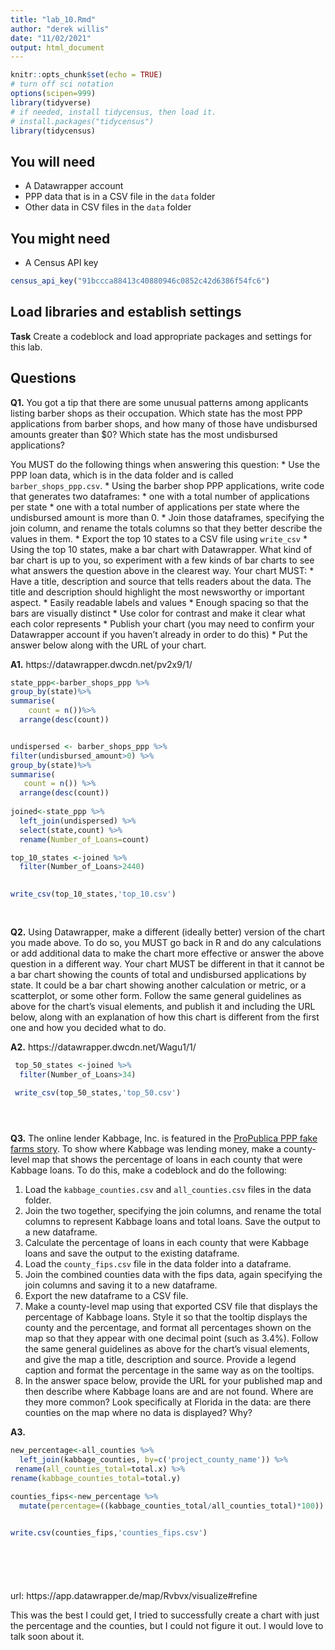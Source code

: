 ```yaml
---
title: "lab_10.Rmd"
author: "derek willis"
date: "11/02/2021"
output: html_document
---
```


```r
knitr::opts_chunk$set(echo = TRUE)
# turn off sci notation
options(scipen=999)
library(tidyverse)
# if needed, install tidycensus, then load it.
# install.packages("tidycensus")
library(tidycensus)
```

## You will need

* A Datawrapper account
* PPP data that is in a CSV file in the `data` folder
* Other data in CSV files in the `data` folder

## You might need

* A Census API key

```r
census_api_key("91bccca88413c40880946c0852c42d6386f54fc6")

```
## Load libraries and establish settings

**Task** Create a codeblock and load appropriate packages and settings for this lab.

## Questions

**Q1.** You got a tip that there are some unusual patterns among applicants listing barber shops as their occupation. Which state has the most PPP applications from barber shops, and how many of those have undisbursed amounts greater than $0? Which state has the most undisbursed applications?

You MUST do the following things when answering this question:
* Use the PPP loan data, which is in the data folder and is called `barber_shops_ppp.csv`.
* Using the barber shop PPP applications, write code that generates two dataframes:
  * one with a total number of applications per state
  * one with a total number of applications per state where the undisbursed amount is more than 0.
* Join those dataframes, specifying the join column, and rename the totals columns so that they better describe the values in them.
* Export the top 10 states to a CSV file using `write_csv`
* Using the top 10 states, make a bar chart with Datawrapper. What kind of bar chart is up to you, so experiment with a few kinds of bar charts to see what answers the question above in the clearest way. Your chart MUST:
  * Have a title, description and source that tells readers about the data. The title and description should highlight the most newsworthy or important aspect.
  * Easily readable labels and values
  * Enough spacing so that the bars are visually distinct
  * Use color for contrast and make it clear what each color represents
* Publish your chart (you may need to confirm your Datawrapper account if you haven't already in order to do this)
* Put the answer below along with the URL of your chart.

**A1.** https://datawrapper.dwcdn.net/pv2x9/1/ 
```r
state_ppp<-barber_shops_ppp %>%
group_by(state)%>%
summarise(
    count = n())%>%
  arrange(desc(count))


undispersed <- barber_shops_ppp %>%
filter(undisbursed_amount>0) %>%
group_by(state)%>%
summarise(
   count = n()) %>%
  arrange(desc(count))
  
joined<-state_ppp %>% 
  left_join(undispersed) %>%
  select(state,count) %>%
  rename(Number_of_Loans=count)

top_10_states <-joined %>%
  filter(Number_of_Loans>2440)
 

write_csv(top_10_states,'top_10.csv')
 
  


```

**Q2.** Using Datawrapper, make a different (ideally better) version of the chart you made above. To do so, you MUST go back in R and do any calculations or add additional data to make the chart more effective or answer the above question in a different way. Your chart MUST be different in that it cannot be a bar chart showing the counts of total and undisbursed applications by state. It could be a bar chart showing another calculation or metric, or a scatterplot, or some other form. Follow the same general guidelines as above for the chart's visual elements, and publish it and including the URL below, along with an explanation of how this chart is different from the first one and how you decided what to do.

**A2.** https://datawrapper.dwcdn.net/Wagu1/1/ 

```r

 top_50_states <-joined %>%
  filter(Number_of_Loans>34)

 write_csv(top_50_states,'top_50.csv')


  

```


**Q3.** The online lender Kabbage, Inc. is featured in the [ProPublica PPP fake farms story](https://www.propublica.org/article/ppp-farms). To show where Kabbage was lending money, make a county-level map that shows the percentage of loans in each county that were Kabbage loans. To do this, make a codeblock and do the following:

1. Load the `kabbage_counties.csv` and `all_counties.csv` files in the data folder.
2. Join the two together, specifying the join columns, and rename the total columns to represent Kabbage loans and total loans. Save the output to a new dataframe.
3. Calculate the percentage of loans in each county that were Kabbage loans and save the output to the existing dataframe.
4. Load the `county_fips.csv` file in the data folder into a dataframe.
5. Join the combined counties data with the fips data, again specifying the join columns and saving it to a new dataframe.
6. Export the new dataframe to a CSV file.
7. Make a county-level map using that exported CSV file that displays the percentage of Kabbage loans. Style it so that the tooltip displays the county and the percentage, and format all percentages shown on the map so that they appear with one decimal point (such as 3.4%). Follow the same general guidelines as above for the chart's visual elements, and give the map a title, description and source. Provide a legend caption and format the percentage in the same way as on the tooltips.
8. In the answer space below, provide the URL for your published map and then describe where Kabbage loans are and are not found. Where are they more common? Look specifically at Florida in the data: are there counties on the map where no data is displayed? Why?

**A3.**  
```r
new_percentage<-all_counties %>%
  left_join(kabbage_counties, by=c('project_county_name')) %>%
 rename(all_counties_total=total.x) %>%
rename(kabbage_counties_total=total.y)

counties_fips<-new_percentage %>%
  mutate(percentage=((kabbage_counties_total/all_counties_total)*100)) 


write.csv(counties_fips,'counties_fips.csv')




  

```
url: https://app.datawrapper.de/map/Rvbvx/visualize#refine

This was the best I could get, I tried to successfully create a chart with just the percentage and the counties, but I could not figure it out. I would love to talk soon about it. 